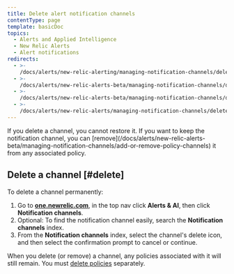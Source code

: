 ```yaml
---
title: Delete alert notification channels
contentType: page
template: basicDoc
topics:
  - Alerts and Applied Intelligence
  - New Relic Alerts
  - Alert notifications
redirects:
  - >-
    /docs/alerts/new-relic-alerting/managing-notification-channels/deleting-alert-channels
  - >-
    /docs/alerts/new-relic-alerts-beta/managing-notification-channels/deleting-alert-notification-channels
  - >-
    /docs/alerts/new-relic-alerts-beta/managing-notification-channels/delete-alert-notification-channels
  - >-
    /docs/alerts/new-relic-alerts/managing-notification-channels/delete-alert-notification-channels
---
```


<Callout variant="caution">
  If you delete a channel, you cannot restore it. If you want to keep the notification channel, you can [remove](/docs/alerts/new-relic-alerts-beta/managing-notification-channels/add-or-remove-policy-channels) it from any associated policy.
</Callout>

## Delete a channel [#delete]

To delete a channel permanently:

1. Go to **[one.newrelic.com](https://one.newrelic.com/ "Link opens in a new window.")**, in the top nav click **Alerts & AI**, then click **Notification channels**.
2. Optional: To find the notification channel easily, search the **Notification channels** index.
3. From the **Notification channels** index, select the channel's delete icon, and then select the confirmation prompt to cancel or continue.

When you delete (or remove) a channel, any policies associated with it will still remain. You must [delete policies](/docs/alerts/new-relic-alerts-beta/updating-alert-policies/disable-or-delete-alert-policies-conditions) separately.
